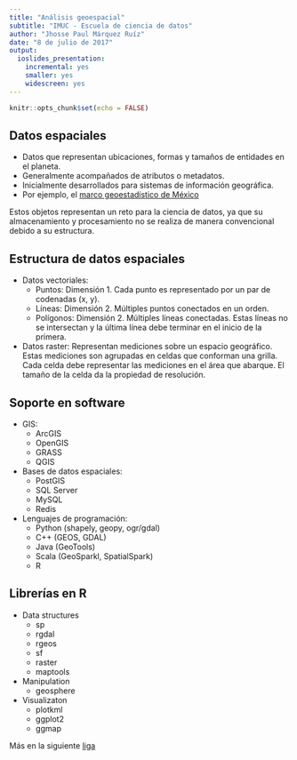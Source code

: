 ```yaml
---
title: "Análisis geoespacial"
subtitle: "IMUC - Escuela de ciencia de datos"
author: "Jhosse Paul Márquez Ruíz"
date: "8 de julio de 2017"
output: 
  ioslides_presentation: 
    incremental: yes
    smaller: yes
    widescreen: yes
---
```


```r
knitr::opts_chunk$set(echo = FALSE)
```

## Datos espaciales

- Datos que representan ubicaciones, formas y tamaños de entidades en el planeta.
- Generalmente acompañados de atributos o metadatos.
- Inicialmente desarrollados para sistemas de información geográfica.
- Por ejemplo, el [marco geoestadístico de México](http://www.inegi.org.mx/geo/contenidos/geoestadistica/m_geoestadistico.aspx)

Estos objetos representan un reto para la ciencia de datos, ya que su almacenamiento
y procesamiento no se realiza de manera convencional debido a su estructura.

## Estructura de datos espaciales
- Datos vectoriales:
    + Puntos: Dimensión 1. Cada punto es representado por un par de codenadas (x, y).
    + Líneas: Dimensión 2. Múltiples puntos conectados en un orden.
    + Polígonos: Dimensión 2. Múltiples líneas conectadas. Estas líneas no se
    intersectan y la última línea debe terminar en el inicio de la primera.

- Datos raster: Representan mediciones sobre un espacio geográfico. Estas mediciones
  son agrupadas en celdas que conforman una grilla. Cada celda debe representar
  las mediciones en el área que abarque. El tamaño de la celda da la propiedad
  de resolución.

## Soporte en software
- GIS:
  + ArcGIS
  + OpenGIS
  + GRASS
  + QGIS
- Bases de datos espaciales:
  + PostGIS
  + SQL Server
  + MySQL
  + Redis
- Lenguajes de programación:
  + Python (shapely, geopy, ogr/gdal)
  + C++ (GEOS, GDAL)
  + Java (GeoTools)
  + Scala (GeoSparkl, SpatialSpark)
  + R

## Librerías en R
- Data structures
  - sp
  - rgdal
  - rgeos
  - sf
  - raster
  - maptools
- Manipulation
  - geosphere
- Visualizaton
  - plotkml
  - ggplot2
  - ggmap

Más en la siguiente [liga](https://cran.r-project.org/web/views/Spatial.html)
